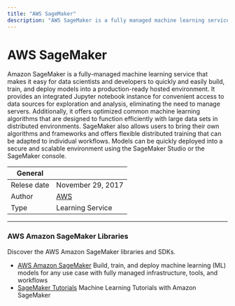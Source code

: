 ```yaml
---
title: "AWS SageMaker"
description: "AWS SageMaker is a fully managed machine learning service that enables developers to quickly and easily build, train, and deploy machine learning models at scale. SageMaker removes the heavy lifting from each step of the machine learning process to make it easier to develop high-quality models."
---
```


# AWS SageMaker
Amazon SageMaker is a fully-managed machine learning service that makes it easy for data scientists 
and developers to quickly and easily build, train, and deploy models into a production-ready hosted 
environment. It provides an integrated Jupyter notebook instance for convenient access to data sources 
for exploration and analysis, eliminating the need to manage servers. Additionally, it offers optimized 
common machine learning algorithms that are designed to function efficiently with large data sets in 
distributed environments. SageMaker also allows users to bring their own algorithms and frameworks and 
offers flexible distributed training that can be adapted to individual workflows. Models can be quickly 
deployed into a secure and scalable environment using the SageMaker Studio or the SageMaker console.

| General  |  |
| --- | --- |
| Relese date |  November 29, 2017 |
| Author | [AWS](https://aws.amazon.com)  |
| Type | Learning Service |

---

### AWS Amazon SageMaker Libraries
Discover the AWS Amazon SageMaker libraries and SDKs.

* [AWS Amazon SageMaker](https://aws.amazon.com/sagemaker) Build, train, and deploy machine learning (ML) models for any use case with fully managed infrastructure, tools, and workflows
* [SageMaker Tutorials](https://aws.amazon.com/sagemaker/getting-started/) Machine Learning Tutorials with Amazon SageMaker
